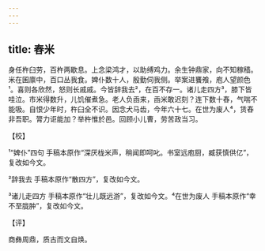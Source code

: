 ```yaml
---
---
---
```

title: 舂米
---







身任杵臼劳，百杵两歇息。上念梁鸿才，以助缚鸡力。余生钟鼎家，向不知稼穑。米在囷廪中，百口丛我食。婢仆数十人，殷勤伺我侧。举案进饔飧，庖人望颜色¹。喜则各欣然，怒则长戚戚。今皆辞我去²，在百不存一。诸儿走四方³，膝下皆哇泣。市米得数升，儿饥催煮急。老人负臿来，臿米敢迟刻？连下数十舂，气喘不能吸。自恨少年时，杵臼全不识。因念犬马齿，今年六十七。在世为废人⁴，赁舂非吾职。膂力讵能加？举杵惟於邑。回顾小儿曹，劳苦政当习。

【校】

¹“婢仆”四句 手稿本原作“深厌栊米声，稍闻即呵叱。书室远庖厨，臧获慎供亿”，复改如今文。

²辞我去 手稿本原作“散四方”，复改如今文。

³诸儿走四方 手稿本原作“壮儿既远游”，复改如今文。⁴在世为废人 手稿本原作“幸不至胧肿”，复改如今文。

【评】

商彝周鼎，质古而文自焕。